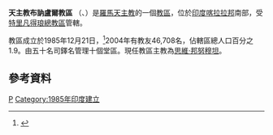 {{Infobox Roman Catholic diocese
|Roman Catholic Diocese of = 天主教布訥盧爾教區
|Latin name of diocese = Dioecesis Punalurensis
|image = St Mary's Cathedral Punalur.jpg

|caption = 聖母主教座堂
|location = [[印度|印度]]
|territory = [[喀拉拉邦|喀拉拉邦]]南部
|population =46,708

|rite = 拉丁禮
|patron = 
|province = 特里凡得琅
|established = 1985年
|cathedral = 聖母主教座堂
|co-cathedral =
|leadership =主教
|website = 
|pope = 
|metropolitan = 
|ordinary = 思維‧邦努穆坦
|coadjutor archbishop =
|coadjutor bishop =
|auxiliary =
|emeritus =
}}

'''天主教布訥盧爾教區''' （{{lang-la|Dioecesis Punalurensis}}、{{lang-en|Diocese of Punalur}}）是[[羅馬天主教|羅馬天主教]]的一個[[教區|教區]]，位於[[印度|印度]][[喀拉拉邦|喀拉拉邦]]南部，受[[天主教特里凡得琅總教區|特里凡得琅總教區]]管轄。

教區成立於1985年12月21日，<ref>{{Cite web |url=http://www.vatican.va/holy_father/john_paul_ii/apost_constitutions/documents/hf_jp-ii_apc_19851221_punalurensis_lt.html |title=教區成立的宗座憲令 |access-date=2013-12-23 |archive-date=2014-05-16 |archive-url=https://web.archive.org/web/20140516234223/http://www.vatican.va/holy_father/john_paul_ii/apost_constitutions/documents/hf_jp-ii_apc_19851221_punalurensis_lt.html |dead-url=no }}</ref>2004年有教友46,708名，佔轄區總人口百分之1.9。由五十名司鐸名管理十個堂區。現任教區主教為[[思維‧邦努穆坦|思維‧邦努穆坦]]。

==參考資料==
{{reflist}}
[[Category:印度天主教教區|P]]
[[Category:1985年印度建立|Category:1985年印度建立]]